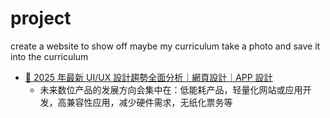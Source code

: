 # project

create a website to show off
maybe my curriculum 
take a photo and save it into the curriculum


- [🤩 2025 年最新 UI/UX 設計趨勢全面分析｜網頁設計｜APP 設計
](https://youtu.be/gpRJWOAWVg0)
  - 未来数位产品的发展方向会集中在：低能耗产品，轻量化网站或应用开发，高兼容性应用，减少硬件需求，无纸化票务等
